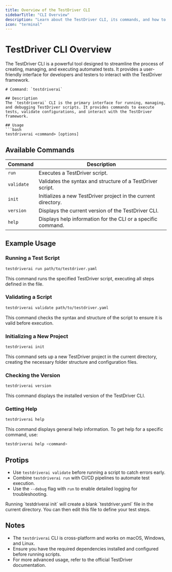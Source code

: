 ```yaml
---
title: Overview of the TestDriver CLI
sidebarTitle: "CLI Overview"
description: "Learn about the TestDriver CLI, its commands, and how to use it effectively."
icon: "terminal"
---
```

# TestDriver CLI Overview
The TestDriver CLI is a powerful tool designed to streamline the process of creating, managing, and executing automated tests. It provides a user-friendly interface for developers and testers to interact with the TestDriver framework.

```mdx
# Command: `testdriverai`

## Description
The `testdriverai` CLI is the primary interface for running, managing, and debugging TestDriver scripts. It provides commands to execute tests, validate configurations, and interact with the TestDriver framework.

## Usage
```bash
testdriverai <command> [options]
```

## Available Commands
| Command       | Description                                                                 |
|---------------|-----------------------------------------------------------------------------|
| `run`         | Executes a TestDriver script.                                           |
| `validate`    | Validates the syntax and structure of a TestDriver script.              |
| `init`        | Initializes a new TestDriver project in the current directory.          |
| `version`     | Displays the current version of the TestDriver CLI.                     |
| `help`        | Displays help information for the CLI or a specific command.               |

## Example Usage

### Running a Test Script
```bash
testdriverai run path/to/testdriver.yaml
```
This command runs the specified TestDriver script, executing all steps defined in the file.

### Validating a Script
```bash
testdriverai validate path/to/testdriver.yaml
```
This command checks the syntax and structure of the script to ensure it is valid before execution.

### Initializing a New Project
```bash
testdriverai init
```
This command sets up a new TestDriver project in the current directory, creating the necessary folder structure and configuration files.

### Checking the Version
```bash
testdriverai version
```
This command displays the installed version of the TestDriver CLI.

### Getting Help
```bash
testdriverai help
```
This command displays general help information. To get help for a specific command, use:
```bash
testdriverai help <command>
```

## Protips
- Use `testdriverai validate` before running a script to catch errors early.
- Combine `testdriverai run` with CI/CD pipelines to automate test execution.
- Use the `--debug` flag with `run` to enable detailed logging for troubleshooting.

<Info>
Running `testdriverai init` will create a blank `testdriver.yaml` file in the current directory. You can then edit this file to define your test steps. 
</Info>

## Notes
- The `testdriverai` CLI is cross-platform and works on macOS, Windows, and Linux.
- Ensure you have the required dependencies installed and configured before running scripts.
- For more advanced usage, refer to the official TestDriver documentation.
```
